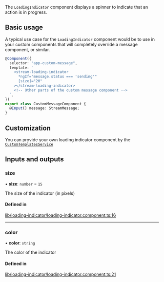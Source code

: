 The `LoadingIndicator` component displays a spinner to indicate that an action is in progress.

## Basic usage

A typical use case for the `LoadingIndicator` component would be to use in your custom components that will completely override a message component, or similar.

```typescript
@Component({
  selector: "app-custom-message",
  template: `
    <stream-loading-indicator
      *ngIf="message.status === 'sending'"
      [size]="20"
    ></stream-loading-indicator>
    <!-- Other parts of the custom message component -->
  `,
})
export class CustomMessageComponent {
  @Input() message: StreamMessage;
}
```

## Customization

You can provide your own loading indicator component by the [`CustomTemplatesService`](../services/CustomTemplatesService.mdx)

[//]: # "Start of generated content"
## Inputs and outputs 


### size

• **size**: `number` = `15`

The size of the indicator (in pixels)

#### Defined in

[lib/loading-indicator/loading-indicator.component.ts:16](https://github.com/GetStream/stream-chat-angular/blob/ec43551/projects/stream-chat-angular/src/lib/loading-indicator/loading-indicator.component.ts#L16)

___

### color

• **color**: `string`

The color of the indicator

#### Defined in

[lib/loading-indicator/loading-indicator.component.ts:21](https://github.com/GetStream/stream-chat-angular/blob/ec43551/projects/stream-chat-angular/src/lib/loading-indicator/loading-indicator.component.ts#L21)

[//]: # "End of generated content"

